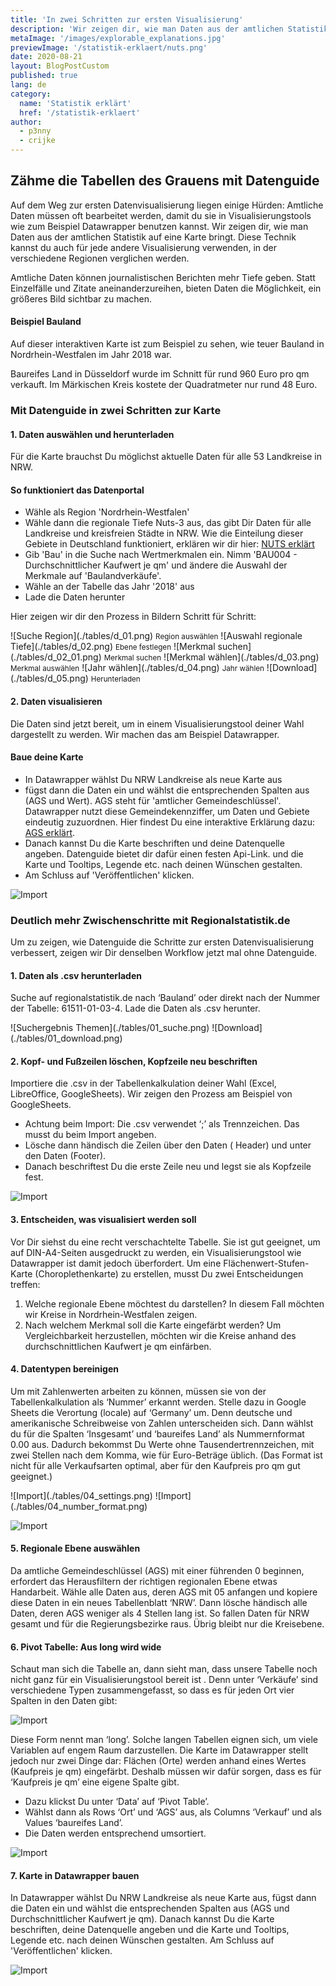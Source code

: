 ```yaml
---
title: 'In zwei Schritten zur ersten Visualisierung'
description: 'Wir zeigen dir, wie man Daten aus der amtlichen Statistik auf eine Karte bringt'
metaImage: '/images/explorable_explanations.jpg'
previewImage: '/statistik-erklaert/nuts.png'
date: 2020-08-21
layout: BlogPostCustom
published: true
lang: de
category:
  name: 'Statistik erklärt'
  href: '/statistik-erklaert'
author:
  - p3nny
  - crijke
---
```



<Container maxWidth="lg">
  <BodyText>

## Zähme die Tabellen des Grauens mit Datenguide

Auf dem Weg zur ersten Datenvisualisierung liegen einige Hürden: Amtliche Daten müssen oft bearbeitet werden, damit du sie in Visualisierungstools wie zum Beispiel Datawrapper benutzen kannst. Wir zeigen dir, wie man Daten aus der amtlichen Statistik auf eine Karte bringt. Diese Technik kannst du auch für jede andere Visualisierung verwenden, in der verschiedene Regionen verglichen werden.

Amtliche Daten können journalistischen Berichten mehr Tiefe geben. Statt Einzelfälle und Zitate aneinanderzureihen, bieten Daten die Möglichkeit, ein größeres Bild sichtbar zu machen.

<BodyTextAside>

#### Beispiel Bauland

Auf dieser interaktiven Karte ist zum Beispiel zu sehen, wie teuer Bauland in Nordrhein-Westfalen im Jahr 2018 war.

Baureifes Land in Düsseldorf wurde im Schnitt für rund 960 Euro pro qm verkauft. Im Märkischen Kreis kostete der Quadratmeter nur rund 48 Euro.

</BodyTextAside>

<Grid container direction="row" justify="left" spacing={2}>
  <Grid item xs={12} sm={6}>
    <DatawrapperChart
      alt="Alt-Text"
      title=""
      src="https://datawrapper.dwcdn.net/IJwst/1/"
    />
  </Grid>
</Grid>

### Mit Datenguide in zwei Schritten zur Karte

#### 1. Daten auswählen und herunterladen

Für die Karte brauchst Du möglichst aktuelle Daten für alle 53 Landkreise in NRW.

<BodyTextAside>

#### So funktioniert das Datenportal

- Wähle als Region 'Nordrhein-Westfalen'
- Wähle dann die regionale Tiefe Nuts-3 aus, das gibt Dir Daten für alle Landkreise und kreisfreien Städte in NRW. Wie die Einteilung dieser Gebiete in Deutschland funktioniert, erklären wir dir hier: [NUTS erklärt](https://preview.datengui.de/statistik-erklaert/nuts)
- Gib 'Bau' in die Suche nach Wertmerkmalen ein. Nimm 'BAU004 - Durchschnittlicher Kaufwert je qm' und ändere die Auswahl der Merkmale auf 'Baulandverkäufe'.
- Wähle an der Tabelle das Jahr '2018' aus
- Lade die Daten herunter

</BodyTextAside>

Hier zeigen wir dir den Prozess in Bildern Schritt für Schritt:

<Grid container direction="row" justify="center" spacing={2}>
  <Grid item xs={12} sm={6}>
    ![Suche Region](./tables/d_01.png)
    <small>Region auswählen</small>
  </Grid>
  <Grid item xs={12} sm={6}>
    ![Auswahl regionale Tiefe](./tables/d_02.png)
    <small>Ebene festlegen</small>
  </Grid>
  <Grid item xs={12} sm={6}>
    ![Merkmal suchen](./tables/d_02_01.png)
    <small>Merkmal suchen</small>
  </Grid>
  <Grid item xs={12} sm={6}>
    ![Merkmal wählen](./tables/d_03.png)
    <small>Merkmal auswählen</small>
  </Grid>
  <Grid item xs={12} sm={6}>
    ![Jahr wählen](./tables/d_04.png)
    <small>Jahr wählen</small>
  </Grid>
  <Grid item xs={12} sm={6}>
    ![Download](./tables/d_05.png)
    <small>Herunterladen</small>
  </Grid>
</Grid>

#### 2. Daten visualisieren

Die Daten sind jetzt bereit, um in einem Visualisierungstool deiner Wahl dargestellt zu werden. Wir machen das am Beispiel Datawrapper.

<BodyTextAside>

#### Baue deine Karte

- In Datawrapper wählst Du NRW Landkreise als neue Karte aus
- fügst dann die Daten ein und wählst die entsprechenden Spalten aus (AGS und Wert). AGS steht für 'amtlicher Gemeindeschlüssel'. Datawrapper nutzt diese Gemeindekennziffer, um Daten und Gebiete eindeutig zuzuordnen. Hier findest Du eine interaktive Erklärung dazu: [AGS erklärt](preview.datenguide.de/statistik-erklaert/ags).
- Danach kannst Du die Karte beschriften und deine Datenquelle angeben. Datenguide bietet dir dafür einen festen Api-Link. und die Karte und Tooltips, Legende etc. nach deinen Wünschen gestalten.
- Am Schluss auf 'Veröffentlichen' klicken.

</BodyTextAside>

![Import](./tables/d_06.png)

### Deutlich mehr Zwischenschritte mit Regionalstatistik.de

Um zu zeigen, wie Datenguide die Schritte zur ersten Datenvisualisierung verbessert, zeigen wir Dir denselben Workflow jetzt mal ohne Datenguide.

#### 1. Daten als .csv herunterladen

Suche auf regionalstatistik.de nach ‘Bauland’ oder direkt nach der Nummer der Tabelle: 61511-01-03-4. Lade die Daten als .csv herunter.

<Grid container direction="row" justify="center" spacing={2}>
  <Grid item xs={12} sm={6}>
    ![Suchergebnis Themen](./tables/01_suche.png)
  </Grid>
  <Grid item xs={12} sm={6}>
    ![Download](./tables/01_download.png)
  </Grid>
</Grid>

#### 2. Kopf- und Fußzeilen löschen, Kopfzeile neu beschriften

Importiere die .csv in der Tabellenkalkulation deiner Wahl (Excel, LibreOffice, GoogleSheets). Wir zeigen den Prozess am Beispiel von GoogleSheets.

<BodyTextAside>

- Achtung beim Import: Die .csv verwendet ‘;’ als Trennzeichen. Das musst du
  beim Import angeben.
- Lösche dann händisch die Zeilen über den Daten ( Header)
  und unter den Daten (Footer).
- Danach beschriftest Du die erste Zeile neu und
  legst sie als Kopfzeile fest.

</BodyTextAside>

![Import](./tables/02_header.png)

#### 3. Entscheiden, was visualisiert werden soll

Vor Dir siehst du eine recht verschachtelte Tabelle. Sie ist gut geeignet, um auf DIN-A4-Seiten ausgedruckt zu werden, ein Visualisierungstool wie Datawrapper ist damit jedoch überfordert. Um eine Flächenwert-Stufen-Karte (Choroplethenkarte) zu erstellen, musst Du zwei Entscheidungen treffen:

1. Welche regionale Ebene möchtest du darstellen? In diesem Fall möchten wir Kreise in Nordrhein-Westfalen zeigen.
2. Nach welchem Merkmal soll die Karte eingefärbt werden? Um Vergleichbarkeit herzustellen, möchten wir die Kreise anhand des durchschnittlichen Kaufwert je qm einfärben.

#### 4. Datentypen bereinigen

Um mit Zahlenwerten arbeiten zu können, müssen sie von der Tabellenkalkulation als ‘Nummer’ erkannt werden. Stelle dazu in Google Sheets die Verortung (locale) auf ‘Germany’ um.
Denn deutsche und amerikanische Schreibweise von Zahlen unterscheiden sich.
Dann wählst du für die Spalten ‘Insgesamt’ und ‘baureifes Land’ als Nummernformat 0.00 aus. Dadurch bekommst Du Werte ohne Tausendertrennzeichen, mit zwei Stellen nach dem Komma, wie für Euro-Beträge üblich. (Das Format ist nicht für alle Verkaufsarten optimal, aber für den Kaufpreis pro qm gut geeignet.)

<Grid container direction="row" justify="center" spacing={2}>
  <Grid item xs={12} sm={6}>
    ![Import](./tables/04_settings.png)
  </Grid>
  <Grid item xs={12} sm={6}>
    ![Import](./tables/04_number_format.png)
  </Grid>
</Grid>

![Import](./tables/04_number.png)

#### 5. Regionale Ebene auswählen

Da amtliche Gemeindeschlüssel (AGS) mit einer führenden 0 beginnen, erfordert das Herausfiltern der richtigen regionalen Ebene etwas Handarbeit. Wähle alle Daten aus, deren AGS mit 05 anfangen und kopiere diese Daten in ein neues Tabellenblatt ‘NRW’. Dann lösche händisch alle Daten, deren AGS weniger als 4 Stellen lang ist. So fallen Daten für NRW gesamt und für die Regierungsbezirke raus. Übrig bleibt nur die Kreisebene.

#### 6. Pivot Tabelle: Aus long wird wide

Schaut man sich die Tabelle an, dann sieht man, dass unsere Tabelle noch nicht ganz für ein Visualisierungstool bereit ist . Denn unter ‘Verkäufe’ sind verschiedene Typen zusammengefasst, so dass es für jeden Ort vier Spalten in den Daten gibt:

![Import](./tables/06_vor_pivot.png)

Diese Form nennt man ‘long’. Solche langen Tabellen eignen sich, um viele Variablen auf engem Raum darzustellen.
Die Karte im Datawrapper stellt jedoch nur zwei Dinge dar: Flächen (Orte) werden anhand eines Wertes (Kaufpreis je qm) eingefärbt. Deshalb müssen wir dafür sorgen, dass es für ‘Kaufpreis je qm’ eine eigene Spalte gibt.

<BodyTextAside>

- Dazu klickst Du unter ‘Data’ auf ‘Pivot Table’.
- Wählst dann als Rows ‘Ort’ und ‘AGS’ aus, als Columns ‘Verkauf’ und als Values ‘baureifes Land’.
- Die Daten werden entsprechend umsortiert.

</BodyTextAside>

![Import](./tables/06_pivot.png)

#### 7. Karte in Datawrapper bauen

In Datawrapper wählst Du NRW Landkreise als neue Karte aus, fügst dann die Daten ein und wählst die entsprechenden Spalten aus (AGS und Durchschnittlicher Kaufwert je qm).
Danach kannst Du die Karte beschriften, deine Datenquelle angeben und die Karte und Tooltips, Legende etc. nach deinen Wünschen gestalten. Am Schluss auf 'Veröffentlichen' klicken.

![Import](./tables/07_datawrapper.png)

  </BodyText>
</Container>
